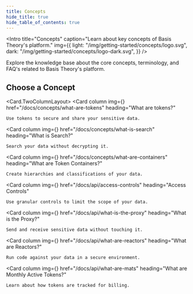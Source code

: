 ```yaml
---
title: Concepts
hide_title: true
hide_table_of_contents: true
---
```



<Intro
  title="Concepts"
  caption="Learn about key concepts of Basis Theory's platform."
  img={{
    light: "/img/getting-started/concepts/logo.svg",
    dark: "/img/getting-started/concepts/logo-dark.svg",
  }}
/>

Explore the knowledge base about the core concepts, terminology, and FAQ's related to Basis Theory's platform.

## Choose a Concept

<Card.TwoColumnLayout>
  <Card
    column
    img={<Info />}
    href="/docs/concepts/what-are-tokens"
    heading="What are tokens?"
  >
    Use tokens to secure and share your sensitive data.
  </Card>

  <Card
    column
    img={<Info />}
    href="/docs/concepts/what-is-search"
    heading="What is Search?"
  >
    Search your data without decrypting it.
  </Card>

  <Card
    column
    img={<Info />}
    href="/docs/concepts/what-are-containers"
    heading="What are Token Containers?"
  >
    Create hierarchies and classifications of your data.
  </Card>

  <Card
    column
    img={<Info />}
    href="/docs/api/access-controls"
    heading="Access Controls"
  >
    Use granular controls to limit the scope of your data.
  </Card>

  <Card
    column
    img={<Info />}
    href="/docs/api/what-is-the-proxy"
    heading="What is the Proxy?"
  >
    Send and receive sensitive data without touching it.
  </Card>

  <Card
    column
    img={<Info />}
    href="/docs/api/what-are-reactors"
    heading="What are Reactors?"
  >
    Run code against your data in a secure environment.
  </Card>

  <Card
    column
    img={<Info />}
    href="/docs/api/what-are-mats"
    heading="What are Monthly Active Tokens?"
  >
    Learn about how tokens are tracked for billing.
  </Card>
</Card.TwoColumnLayout>